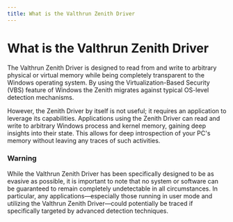 ```yaml
---
title: What is the Valthrun Zenith Driver
---
```



# What is the Valthrun Zenith Driver

The Valthrun Zenith Driver is designed to read from and write to arbitrary physical or virtual memory while being completely transparent to the Windows operating system. By using the Virtualization-Based Security (VBS) feature of Windows the Zenith migrates against typical OS-level detection mechanisms.

However, the Zenith Driver by itself is not useful; it requires an application to leverage its capabilities. Applications using the Zenith Driver can read and write to arbitrary Windows process and kernel memory, gaining deep insights into their state. This allows for deep introspection of your PC's memory without leaving any traces of such activities.

### Warning

While the Valthrun Zenith Driver has been specifically designed to be as evasive as possible, it is important to note that no system or software can be guaranteed to remain completely undetectable in all circumstances. In particular, any applications—especially those running in user mode and utilizing the Valthrun Zenith Driver—could potentially be traced if specifically targeted by advanced detection techniques.
